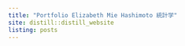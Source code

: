 ```yaml
---
title: "Portfolio Elizabeth Mie Hashimoto 統計学"
site: distill::distill_website
listing: posts
---
```

